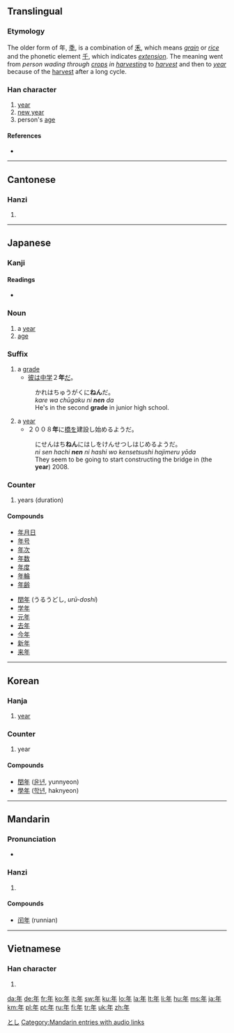 {{also|秊}}<!-- may be replaced by zh-forms -->
==Translingual==
{{Han stroke|[[Image:年-order.gif]]}}

===Etymology===
The older form of 年, [[秊]], is a combination of [[禾]], which means ''[[grain]]'' or ''[[rice]]'' and the phonetic element [[千]], which indicates ''[[extension]]''. The meaning went from ''person wading through [[crops]] in [[harvesting]]'' to ''[[harvest]]'' and then to ''[[year]]'' because of the [[harvest]] after a long cycle.

===Han character===
{{Han char|rn=51|rad=干|as=03|sn=6|four=8050<sub>0</sub>|canj=人手 (OQ)}}

# [[year]]
# [[New Year|new year]]
# person's [[age]]

====References====
* {{Han ref|kx=0340.010|dkj=09168|dj=0648.020|hdz=10037.060|uh=5E74|ud=24180|bh=A67E|bd=42622}}

----

==Cantonese==

===Hanzi===
{{yue-hanzi|jyut=|y=nin4}}

# {{defn|Cantonese}}

----

==Japanese==

===Kanji===
{{ja-kanji|grade=1|rs=干03}}

====Readings====
* {{ja-readings|on=[[ねん]] ([[nen]])|kun=[[とし]] ([[toshi]]), [[みのる]] ([[minoru]]), [[よわい]] ([[yowai]])}}

===Noun===
{{ja-noun|k|hira=とし|rom=toshi}}

# a [[year]]
# [[age]]

===Suffix===
{{ja-pos|k|suffix|hira=ねん|rom=nen}}

# a [[grade]]
#* [[彼]]は[[中学]]２'''年'''[[だ]]。
#: かれはちゅうがくに'''ねん'''だ。
#: ''kare wa chūgaku ni '''nen''' da''
#: He's in the second '''grade''' in junior high school.
# a [[year]]
#* ２００８'''年'''に[[橋]]を建設し始めるようだ。
#: にせんはち'''ねん'''にはしをけんせつしはじめるようだ。
#: ''ni sen hachi '''nen''' ni hashi wo kensetsushi hajimeru yōda''
#: They seem to be going to start constructing the bridge in (the '''year''') 2008.

===Counter===
{{ja-pos|k|counter|hira=ねん|rom=nen}}

# years (duration)

====Compounds====
{{top2}}
* [[年月日]]
* [[年号]]
* [[年次]]
* [[年数]]
* [[年度]]
* [[年輪]]
* [[年齢]]
{{mid2}}
* [[閏年]] (うるうどし, ''urū-doshi'')
* [[学年]]
* [[元年]]
* [[去年]]
* [[今年]]
* [[新年]]
* [[来年]]
{{bottom}}

[[Category:ja:Time|とし]]

----

==Korean==

===Hanja===
{{ko-hanja|hangeul=[[년]]([[연]])|rv=nyeon(yeon)|mr=nyŏn(yŏn)|y=nyen(<sup>n</sup>yen)|eumhun=해|ehrv=hae|ehmr=hae|ehy=hay}}

# [[year]]

===Counter===
{{KOchar|年}}{{ko-attention|may need inflection template}}

# year

====Compounds====
* [[閏年]] ([[윤년]], yunnyeon)
* [[學年]] ([[학년]], haknyeon)

----

==Mandarin==

===Pronunciation===
* {{audio|zh-nián.ogg|audio}}

===Hanzi===
{{cmn-hanzi|pin=[[nián]] ([[nian2]])|wg=nien<sup>2</sup>}}

# {{defn|Mandarin}}

====Compounds====
* [[闰年]] (runnian)

[[Category:Mandarin entries with audio links]]

----

==Vietnamese==

===Han character===
{{vi-hantu|[[niên]], [[nên]], [[năm]]}}

# {{defn|Vietnamese}}

[[da:年]]
[[de:年]]
[[fr:年]]
[[ko:年]]
[[it:年]]
[[sw:年]]
[[ku:年]]
[[lo:年]]
[[la:年]]
[[lt:年]]
[[li:年]]
[[hu:年]]
[[ms:年]]
[[ja:年]]
[[km:年]]
[[pl:年]]
[[pt:年]]
[[ru:年]]
[[fi:年]]
[[tr:年]]
[[uk:年]]
[[zh:年]]